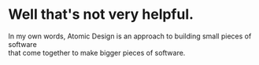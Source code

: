 
<Layout>

# Well that's not very helpful.

<Appear>
  <p>
  In my own words, Atomic Design is an approach to building small pieces of software
  <br />
  that come together to make bigger pieces of software.
  </p>
</Appear>

</Layout>